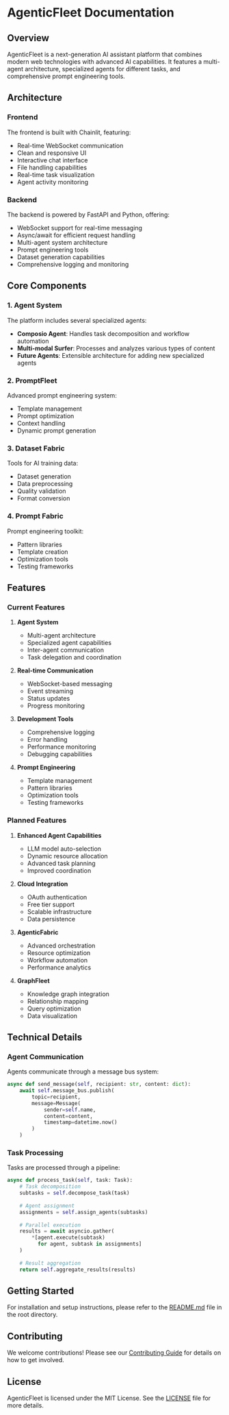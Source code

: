 # AgenticFleet Documentation

## Overview

AgenticFleet is a next-generation AI assistant platform that combines modern web technologies with advanced AI capabilities. It features a multi-agent architecture, specialized agents for different tasks, and comprehensive prompt engineering tools.

## Architecture

### Frontend

The frontend is built with Chainlit, featuring:

- Real-time WebSocket communication
- Clean and responsive UI
- Interactive chat interface
- File handling capabilities
- Real-time task visualization
- Agent activity monitoring

### Backend

The backend is powered by FastAPI and Python, offering:

- WebSocket support for real-time messaging
- Async/await for efficient request handling
- Multi-agent system architecture
- Prompt engineering tools
- Dataset generation capabilities
- Comprehensive logging and monitoring

## Core Components

### 1. Agent System

The platform includes several specialized agents:

- **Composio Agent**: Handles task decomposition and workflow automation
- **Multi-modal Surfer**: Processes and analyzes various types of content
- **Future Agents**: Extensible architecture for adding new specialized agents

### 2. PromptFleet

Advanced prompt engineering system:

- Template management
- Prompt optimization
- Context handling
- Dynamic prompt generation

### 3. Dataset Fabric

Tools for AI training data:

- Dataset generation
- Data preprocessing
- Quality validation
- Format conversion

### 4. Prompt Fabric

Prompt engineering toolkit:

- Pattern libraries
- Template creation
- Optimization tools
- Testing frameworks

## Features

### Current Features

1. **Agent System**
   - Multi-agent architecture
   - Specialized agent capabilities
   - Inter-agent communication
   - Task delegation and coordination

2. **Real-time Communication**
   - WebSocket-based messaging
   - Event streaming
   - Status updates
   - Progress monitoring

3. **Development Tools**
   - Comprehensive logging
   - Error handling
   - Performance monitoring
   - Debugging capabilities

4. **Prompt Engineering**
   - Template management
   - Pattern libraries
   - Optimization tools
   - Testing frameworks

### Planned Features

1. **Enhanced Agent Capabilities**
   - LLM model auto-selection
   - Dynamic resource allocation
   - Advanced task planning
   - Improved coordination

2. **Cloud Integration**
   - OAuth authentication
   - Free tier support
   - Scalable infrastructure
   - Data persistence

3. **AgenticFabric**
   - Advanced orchestration
   - Resource optimization
   - Workflow automation
   - Performance analytics

4. **GraphFleet**
   - Knowledge graph integration
   - Relationship mapping
   - Query optimization
   - Data visualization

## Technical Details

### Agent Communication

Agents communicate through a message bus system:
```python
async def send_message(self, recipient: str, content: dict):
    await self.message_bus.publish(
        topic=recipient,
        message=Message(
            sender=self.name,
            content=content,
            timestamp=datetime.now()
        )
    )
```

### Task Processing

Tasks are processed through a pipeline:
```python
async def process_task(self, task: Task):
    # Task decomposition
    subtasks = self.decompose_task(task)
    
    # Agent assignment
    assignments = self.assign_agents(subtasks)
    
    # Parallel execution
    results = await asyncio.gather(
        *[agent.execute(subtask) 
          for agent, subtask in assignments]
    )
    
    # Result aggregation
    return self.aggregate_results(results)
```

## Getting Started

For installation and setup instructions, please refer to the [README.md](../README.md) file in the root directory.

## Contributing

We welcome contributions! Please see our [Contributing Guide](../CONTRIBUTING.md) for details on how to get involved.

## License

AgenticFleet is licensed under the MIT License. See the [LICENSE](../LICENSE) file for more details.
